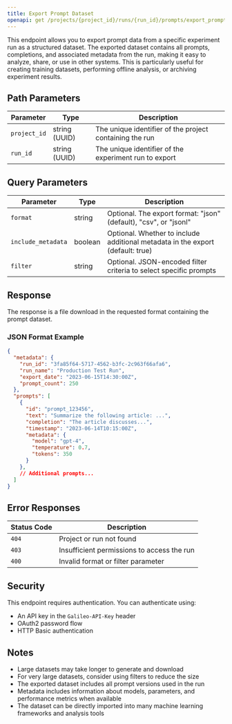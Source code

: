 ```yaml
---
title: Export Prompt Dataset
openapi: get /projects/{project_id}/runs/{run_id}/prompts/export_prompt_dataset
---
```


This endpoint allows you to export prompt data from a specific experiment run as a structured dataset. The exported dataset contains all prompts, completions, and associated metadata from the run, making it easy to analyze, share, or use in other systems. This is particularly useful for creating training datasets, performing offline analysis, or archiving experiment results.

## Path Parameters

| Parameter | Type | Description |
| --------- | ---- | ----------- |
| `project_id` | string (UUID) | The unique identifier of the project containing the run |
| `run_id` | string (UUID) | The unique identifier of the experiment run to export |

## Query Parameters

| Parameter | Type | Description |
| --------- | ---- | ----------- |
| `format` | string | Optional. The export format: "json" (default), "csv", or "jsonl" |
| `include_metadata` | boolean | Optional. Whether to include additional metadata in the export (default: true) |
| `filter` | string | Optional. JSON-encoded filter criteria to select specific prompts |

## Response

The response is a file download in the requested format containing the prompt dataset.

### JSON Format Example

```json
{
  "metadata": {
    "run_id": "3fa85f64-5717-4562-b3fc-2c963f66afa6",
    "run_name": "Production Test Run",
    "export_date": "2023-06-15T14:30:00Z",
    "prompt_count": 250
  },
  "prompts": [
    {
      "id": "prompt_123456",
      "text": "Summarize the following article: ...",
      "completion": "The article discusses...",
      "timestamp": "2023-06-14T10:15:00Z",
      "metadata": {
        "model": "gpt-4",
        "temperature": 0.7,
        "tokens": 350
      }
    },
    // Additional prompts...
  ]
}
```

## Error Responses

| Status Code | Description |
| ----------- | ----------- |
| `404` | Project or run not found |
| `403` | Insufficient permissions to access the run |
| `400` | Invalid format or filter parameter |

## Security

This endpoint requires authentication. You can authenticate using:

- An API key in the `Galileo-API-Key` header
- OAuth2 password flow
- HTTP Basic authentication

## Notes

- Large datasets may take longer to generate and download
- For very large datasets, consider using filters to reduce the size
- The exported dataset includes all prompt versions used in the run
- Metadata includes information about models, parameters, and performance metrics when available
- The dataset can be directly imported into many machine learning frameworks and analysis tools